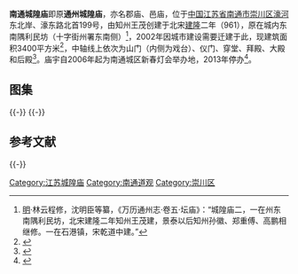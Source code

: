 {{文物保护单位
| 级别 = 市县级
| 省名 = 江苏省
| 市/县名 = 南通市
| 图片 = 
| 名称 = 南通城隍庙
| 编号 = 第一批，编号不详
| 分类 = 古建筑
| 所在 = [[崇川区|崇川区]]濠东路199号
| 时代 = 明
| 登录 = 1983年6月
}}  
'''南通城隍庙'''即原'''通州城隍庙'''，亦名郡庙、邑庙，位于[[中国|中国]][[江苏省|江苏省]][[南通市|南通市]][[崇川区|崇川区]][[濠河|濠河]]东北岸、濠东路北首199号，由知州王茂创建于北宋[[建隆|建隆]]二年（961），原在城内东南隅利民坊（十字街州署东南侧）<ref>[[明|明]]·林云程修，沈明臣等纂，《万历通州志·卷五·坛庙》：“城隍庙二，一在州东南隅利民坊，北宋建隆二年知州王茂建，景泰以后知州孙徽、郑重傅、高鹏相继修。一在石港镇，宋乾道中建。”</ref>，2002年因城市建设需要迁建于此，现建筑面积3400平方米<ref>{{cite web|url=http://www.daoisms.org/article/sort028/info-7673.html|title=《南通城隍庙举行恢复十周年暨文昌阁竣工神像开光庆典》|accessdate=2013-11-29|work=|publisher=道教之音|archive-date=2013-12-03|archive-url=https://web.archive.org/web/20131203003436/http://www.daoisms.org/article/sort028/info-7673.html|dead-url=no}}</ref>，中轴线上依次为山门（内侧为戏台）、仪门、穿堂、拜殿、大殿和后殿<ref>{{cite web|url=http://www.news365.com.cn/csjpd/nt/ntms/201204/t20120416_364084.html|title=《南通城隍庙》|accessdate=2013-11-29|work=|publisher=文新传媒}}{{dead link|date=2017年11月 |bot=InternetArchiveBot |fix-attempted=yes }}</ref>。庙宇自2006年起为南通城区新春灯会举办地，2013年停办<ref>{{cite web|url=http://www.zgnt.net/content/2013-02/21/content_2162354.htm|title=《入不敷出 南通城隍庙灯会今年停办》|accessdate=2013-11-29|work=|publisher=南通网|archive-url=https://web.archive.org/web/20131203121412/http://www.zgnt.net/content/2013-02/21/content_2162354.htm|archive-date=2013-12-03|dead-url=yes}}</ref>。
== 图集 ==
{{multiple image
| align  = left
| image1 = The Temple of the Town Deity in Nantong 03 2013-01.JPG
| width1 = 240
| caption1 = 山门
| image2 = The Temple of the Town Deity in Nantong 10 2013-01.JPG
| width2 = 240
| caption2 = 山门内侧戏台
| image3 = The Temple of the Town Deity in Nantong 05 2013-01.JPG
| width3 = 240
| caption3 = 山门内东配殿
| image4 = The Temple of the Town Deity in Nantong 09 2013-01.JPG
| width4 = 240
| caption4 = 仪门
}}
{{-}}
{{multiple image
| align  = left
| image1 = The Temple of the Town Deity in Nantong 13 2013-01.JPG
| width1 = 240
| caption1 = 仪门内穿堂
| image2 = The Temple of the Town Deity in Nantong 15 2013-01.JPG
| width2 = 240
| caption2 = 大殿
| image3 = The Temple of the Town Deity in Nantong 18 2013-01.JPG
| width3 = 240
| caption3 = 大殿侧面
| image4 = The Temple of the Town Deity in Nantong 17 2013-01.JPG
| width4 = 240
| caption4 = 仪门内东配殿
}}
{{-}}
==参考文献==
{{Reflist}}
{{-}}
{{jiangsu-stub}}
{{Commons category|The Temple of the Town Deity in Nantong}}
{{DEFAULTSORT:N}}
{{江苏省境内的城隍庙}}
[[Category:江苏城隍庙|Category:江苏城隍庙]]
[[Category:南通道观|Category:南通道观]]
[[Category:崇川区|Category:崇川区]]